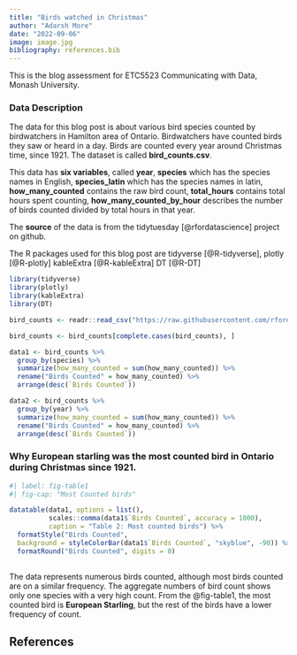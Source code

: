 ```yaml
---
title: "Birds watched in Christmas"
author: "Adarsh More"
date: "2022-09-06"
image: image.jpg
bibliography: references.bib
---
```


This is the blog assessment for ETC5523 Communicating with Data, Monash University.

### Data Description

 The data for this blog post is about various bird species counted by birdwatchers in Hamilton area of Ontario. Birdwatchers have counted birds they saw or heard in a day. Birds are counted every year around Christmas time, since 1921. The dataset is called **bird_counts.csv**. 
 
 This data has **six variables**, called **year**, **species** which has the species names in English, **species_latin** which has the species names in latin, **how_many_counted** contains the raw bird count, **total_hours** contains total hours spent counting, **how_many_counted_by_hour** describes the number of birds counted divided by total hours in that year.

The **source** of the data is from the tidytuesday [@rfordatascience] project on github.

The R packages used for this blog post are 
 tidyverse [@R-tidyverse], 
 plotly [@R-plotly]
 kableExtra [@R-kableExtra]
 DT [@R-DT]


```r
library(tidyverse)
library(plotly)
library(kableExtra)
library(DT)
```

```r
bird_counts <- readr::read_csv("https://raw.githubusercontent.com/rfordatascience/tidytuesday/master/data/2019/2019-06-18/bird_counts.csv")

bird_counts <- bird_counts[complete.cases(bird_counts), ]
```

```r
data1 <- bird_counts %>% 
  group_by(species) %>%
  summarize(how_many_counted = sum(how_many_counted)) %>%
  rename("Birds Counted" = how_many_counted) %>% 
  arrange(desc(`Birds Counted`)) 
```

```r
data2 <- bird_counts %>% 
  group_by(year) %>%
  summarize(how_many_counted = sum(how_many_counted)) %>%
  rename("Birds Counted" = how_many_counted) %>% 
  arrange(desc(`Birds Counted`))
```


### Why European starling was the most counted bird in Ontario during Christmas since 1921.  


```r
#| label: fig-table1
#| fig-cap: "Most Counted birds" 

datatable(data1, options = list(),
          scales::comma(data1$`Birds Counted`, accuracy = 1000),
          caption = "Table 2: Most counted birds") %>% 
  formatStyle("Birds Counted",
  background = styleColorBar(data1$`Birds Counted`, "skyblue", -90)) %>% 
  formatRound("Birds Counted", digits = 0)
              
```


The data represents numerous birds counted, although most birds counted are on a similar frequency. The aggregate numbers of bird count shows only one species with a very high count. From the @fig-table1, the most counted bird is **European Starling**, but the rest of the birds have a lower frequency of count.

























## References

